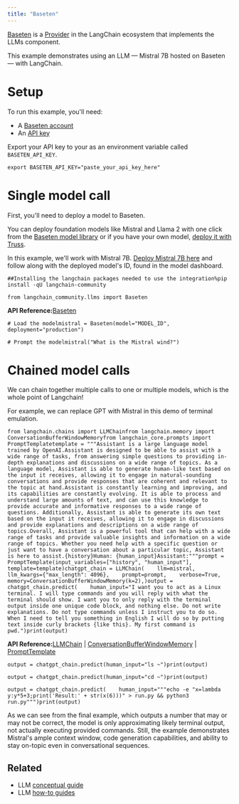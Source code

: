```yaml
---
title: "Baseten"
---
```


[Baseten](https://baseten.co) is a [Provider](/src/oss/integrations/providers/baseten) in the LangChain ecosystem that implements the LLMs component.

This example demonstrates using an LLM — Mistral 7B hosted on Baseten — with LangChain.

# Setup

To run this example, you'll need:

* A [Baseten account](https://baseten.co)
* An [API key](https://docs.baseten.co/observability/api-keys)

Export your API key to your as an environment variable called `BASETEN_API_KEY`.

```
export BASETEN_API_KEY="paste_your_api_key_here"
```

# Single model call

First, you'll need to deploy a model to Baseten.

You can deploy foundation models like Mistral and Llama 2 with one click from the [Baseten model library](https://app.baseten.co/explore/) or if you have your own model, [deploy it with Truss](https://truss.baseten.co/welcome).

In this example, we'll work with Mistral 7B. [Deploy Mistral 7B here](https://app.baseten.co/explore/mistral_7b_instruct) and follow along with the deployed model's ID, found in the model dashboard.

```
##Installing the langchain packages needed to use the integration%pip install -qU langchain-community
```

```
from langchain_community.llms import Baseten
```

**API Reference:**[Baseten](https://python.langchain.com/api_reference/community/llms/langchain_community.llms.baseten.Baseten.html)

```
# Load the modelmistral = Baseten(model="MODEL_ID", deployment="production")
```

```
# Prompt the modelmistral("What is the Mistral wind?")
```

# Chained model calls

We can chain together multiple calls to one or multiple models, which is the whole point of Langchain!

For example, we can replace GPT with Mistral in this demo of terminal emulation.

```
from langchain.chains import LLMChainfrom langchain.memory import ConversationBufferWindowMemoryfrom langchain_core.prompts import PromptTemplatetemplate = """Assistant is a large language model trained by OpenAI.Assistant is designed to be able to assist with a wide range of tasks, from answering simple questions to providing in-depth explanations and discussions on a wide range of topics. As a language model, Assistant is able to generate human-like text based on the input it receives, allowing it to engage in natural-sounding conversations and provide responses that are coherent and relevant to the topic at hand.Assistant is constantly learning and improving, and its capabilities are constantly evolving. It is able to process and understand large amounts of text, and can use this knowledge to provide accurate and informative responses to a wide range of questions. Additionally, Assistant is able to generate its own text based on the input it receives, allowing it to engage in discussions and provide explanations and descriptions on a wide range of topics.Overall, Assistant is a powerful tool that can help with a wide range of tasks and provide valuable insights and information on a wide range of topics. Whether you need help with a specific question or just want to have a conversation about a particular topic, Assistant is here to assist.{history}Human: {human_input}Assistant:"""prompt = PromptTemplate(input_variables=["history", "human_input"], template=template)chatgpt_chain = LLMChain(    llm=mistral,    llm_kwargs={"max_length": 4096},    prompt=prompt,    verbose=True,    memory=ConversationBufferWindowMemory(k=2),)output = chatgpt_chain.predict(    human_input="I want you to act as a Linux terminal. I will type commands and you will reply with what the terminal should show. I want you to only reply with the terminal output inside one unique code block, and nothing else. Do not write explanations. Do not type commands unless I instruct you to do so. When I need to tell you something in English I will do so by putting text inside curly brackets {like this}. My first command is pwd.")print(output)
```

**API Reference:**[LLMChain](https://python.langchain.com/api_reference/langchain/chains/langchain.chains.llm.LLMChain.html) | [ConversationBufferWindowMemory](https://python.langchain.com/api_reference/langchain/memory/langchain.memory.buffer_window.ConversationBufferWindowMemory.html) | [PromptTemplate](https://python.langchain.com/api_reference/core/prompts/langchain_core.prompts.prompt.PromptTemplate.html)

```
output = chatgpt_chain.predict(human_input="ls ~")print(output)
```

```
output = chatgpt_chain.predict(human_input="cd ~")print(output)
```

```
output = chatgpt_chain.predict(    human_input="""echo -e "x=lambda y:y*5+3;print('Result:' + str(x(6)))" > run.py && python3 run.py""")print(output)
```

As we can see from the final example, which outputs a number that may or may not be correct, the model is only approximating likely terminal output, not actually executing provided commands. Still, the example demonstrates Mistral's ample context window, code generation capabilities, and ability to stay on-topic even in conversational sequences.

## Related

* LLM [conceptual guide](/src/oss/concepts/text_llms)
* LLM [how-to guides](/src/oss/how_to/#llms)
